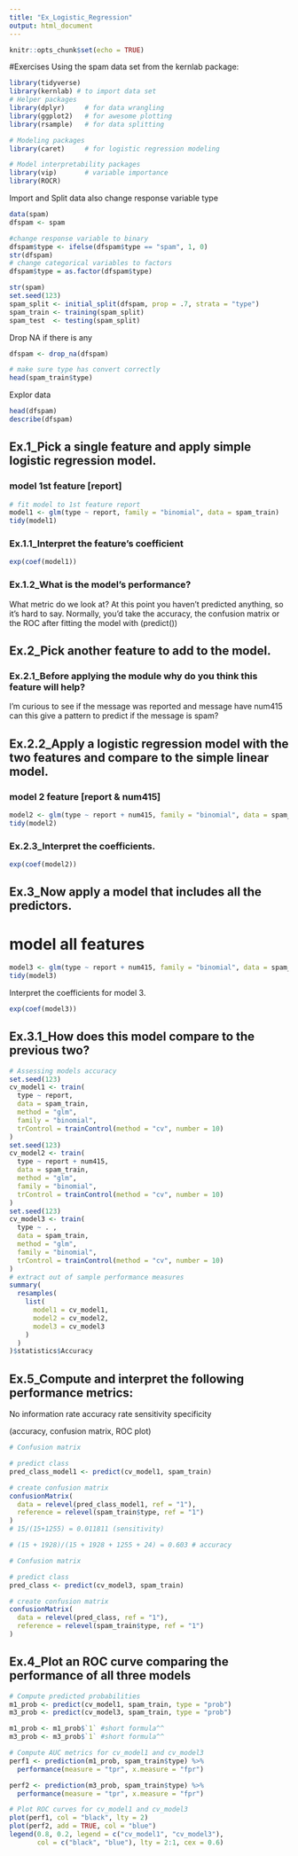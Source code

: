 ```yaml
---
title: "Ex_Logistic_Regression"
output: html_document
---
```


```r
knitr::opts_chunk$set(echo = TRUE)
```
#Exercises
Using the spam data set from the kernlab package:
```r
library(tidyverse)
library(kernlab) # to import data set
# Helper packages
library(dplyr)     # for data wrangling
library(ggplot2)   # for awesome plotting
library(rsample)   # for data splitting

# Modeling packages
library(caret)     # for logistic regression modeling

# Model interpretability packages
library(vip)       # variable importance
library(ROCR)  

```
Import and Split data also change response variable type 
```r
data(spam)
dfspam <- spam 

#change response variable to binary
dfspam$type <- ifelse(dfspam$type == "spam", 1, 0)
str(dfspam)
# change categorical variables to factors
dfspam$type = as.factor(dfspam$type)

str(spam)
set.seed(123)
spam_split <- initial_split(dfspam, prop = .7, strata = "type")
spam_train <- training(spam_split)
spam_test  <- testing(spam_split)
```
Drop NA if there is any 
```r
dfspam <- drop_na(dfspam)
```

```r
# make sure type has convert correctly
head(spam_train$type)

```

Explor data 
```r
head(dfspam)
describe(dfspam)
```
## Ex.1_Pick a single feature and apply simple logistic regression model.

### model 1st feature [report]
```r
# fit model to 1st feature report
model1 <- glm(type ~ report, family = "binomial", data = spam_train)
tidy(model1)
```
### Ex.1.1_Interpret the feature’s coefficient
```r
exp(coef(model1))
```
### Ex.1.2_What is the model’s performance?

What metric do we look at? At this point you haven't predicted anything, so it's hard to say. Normally, you'd take the accuracy, the confusion matrix or the ROC after fitting the model with (predict())



## Ex.2_Pick another feature to add to the model.

### Ex.2.1_Before applying the module why do you think this feature will help?
I'm curious to see if the message was reported and message have num415 can this give a pattern to predict if the message is spam?

## Ex.2.2_Apply a logistic regression model with the two features and compare to the simple linear model.
### model 2 feature [report & num415]
```r
model2 <- glm(type ~ report + num415, family = "binomial", data = spam_train)
tidy(model2)
```
### Ex.2.3_Interpret the coefficients.
```r
exp(coef(model2))
```

## Ex.3_Now apply a model that includes all the predictors.
# model all features 
```r
model3 <- glm(type ~ report + num415, family = "binomial", data = spam_train)
tidy(model3)
```
Interpret the coefficients for model 3.
```r
exp(coef(model3))
```
## Ex.3.1_How does this model compare to the previous two?


```r
# Assessing models accuracy
set.seed(123)
cv_model1 <- train(
  type ~ report, 
  data = spam_train, 
  method = "glm",
  family = "binomial",
  trControl = trainControl(method = "cv", number = 10)
)
set.seed(123)
cv_model2 <- train(
  type ~ report + num415, 
  data = spam_train, 
  method = "glm",
  family = "binomial",
  trControl = trainControl(method = "cv", number = 10)
)
set.seed(123)
cv_model3 <- train(
  type ~ . , 
  data = spam_train, 
  method = "glm",
  family = "binomial",
  trControl = trainControl(method = "cv", number = 10)
)
# extract out of sample performance measures
summary(
  resamples(
    list(
      model1 = cv_model1, 
      model2 = cv_model2, 
      model3 = cv_model3
    )
  )
)$statistics$Accuracy
```

## Ex.5_Compute and interpret the following performance metrics:
No information rate
accuracy rate
sensitivity
specificity

(accuracy, confusion matrix, ROC plot)

```r
# Confusion matrix

# predict class
pred_class_model1 <- predict(cv_model1, spam_train)

# create confusion matrix
confusionMatrix(
  data = relevel(pred_class_model1, ref = "1"), 
  reference = relevel(spam_train$type, ref = "1")
)
# 15/(15+1255) = 0.011811 (sensitivity)

# (15 + 1928)/(15 + 1928 + 1255 + 24) = 0.603 # accuracy
```

```r
# Confusion matrix

# predict class
pred_class <- predict(cv_model3, spam_train)

# create confusion matrix
confusionMatrix(
  data = relevel(pred_class, ref = "1"), 
  reference = relevel(spam_train$type, ref = "1")
)
```

## Ex.4_Plot an ROC curve comparing the performance of all three models
```r
# Compute predicted probabilities
m1_prob <- predict(cv_model1, spam_train, type = "prob")
m3_prob <- predict(cv_model3, spam_train, type = "prob")

m1_prob <- m1_prob$`1` #short formula^^
m3_prob <- m3_prob$`1` #short formula^^

# Compute AUC metrics for cv_model1 and cv_model3
perf1 <- prediction(m1_prob, spam_train$type) %>%
  performance(measure = "tpr", x.measure = "fpr")

perf2 <- prediction(m3_prob, spam_train$type) %>%
  performance(measure = "tpr", x.measure = "fpr")

# Plot ROC curves for cv_model1 and cv_model3
plot(perf1, col = "black", lty = 2)
plot(perf2, add = TRUE, col = "blue")
legend(0.8, 0.2, legend = c("cv_model1", "cv_model3"),
       col = c("black", "blue"), lty = 2:1, cex = 0.6)
```



